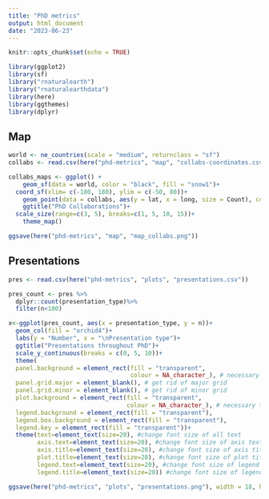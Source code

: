 ```yaml
---
title: "PhD metrics"
output: html_document
date: "2023-06-23"
---
```


```r
knitr::opts_chunk$set(echo = TRUE)

library(ggplot2)
library(sf)
library("rnaturalearth")
library("rnaturalearthdata")
library(here)
library(ggthemes)
library(dplyr)


```

## Map

```r
world <- ne_countries(scale = "medium", returnclass = "sf")
collabs <- read.csv(here("phd-metrics", "map", "collabs-coordinates.csv"))

collabs_maps <- ggplot() +
    geom_sf(data = world, color = "black", fill = "snow1")+
  coord_sf(xlim= c(-180, 180), ylim = c(-50, 80))+
    geom_point(data = collabs, aes(y = lat, x = long, size = Count), color = "orchid4", alpha = .6)+
    ggtitle("PhD Collaborations")+
  scale_size(range=c(3, 5), breaks=c(1, 5, 10, 15))+
    theme_map()

ggsave(here("phd-metrics", "map", "map_collabs.png"))

```

## Presentations

```r
pres <- read.csv(here("phd-metrics", "plots", "presentations.csv"))

pres_count <- pres %>%
  dplyr::count(presentation_type)%>%
  filter(n<100)

x<-ggplot(pres_count, aes(x = presentation_type, y = n))+
  geom_col(fill = "orchid4")+
  labs(y = "Number", x = "\nPresentation type")+
  ggtitle("Presentations throughout PhD")+
  scale_y_continuous(breaks = c(0, 5, 10))+
  theme(
  panel.background = element_rect(fill = "transparent",
                                  colour = NA_character_), # necessary to avoid drawing panel outline
  panel.grid.major = element_blank(), # get rid of major grid
  panel.grid.minor = element_blank(), # get rid of minor grid
  plot.background = element_rect(fill = "transparent",
                                 colour = NA_character_), # necessary to avoid drawing plot outline
  legend.background = element_rect(fill = "transparent"),
  legend.box.background = element_rect(fill = "transparent"),
  legend.key = element_rect(fill = "transparent"))+
  theme(text=element_text(size=20), #change font size of all text
        axis.text=element_text(size=20), #change font size of axis text
        axis.title=element_text(size=20), #change font size of axis titles
        plot.title=element_text(size=28), #change font size of plot title
        legend.text=element_text(size=20), #change font size of legend text
        legend.title=element_text(size=20)) #change font size of legend title   

ggsave(here("phd-metrics", "plots", "presentations.png"), width = 18, height = 10)

```
